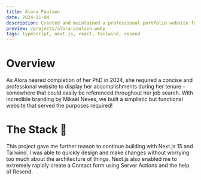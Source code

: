 ```yaml
---
title: Alora Paulsen
date: 2024-11-04
description: Created and maintained a professional portfolio website for my wife, Alora Paulsen.
preview: /projects/alora-paulsen.webp
tags: typescript, next.js, react, tailwind, resend
---
```


<a aria-label="Alora Paulsen" href="https://alorapaulsen.com" target="_blank">
  <Hero src="/projects/alora-paulsen.webp" alt="Alora Paulsen" />
</a>

# Overview

As Alora neared completion of her PhD in 2024, she required a concise and professional website to display her accomplishments during her tenure - somewhere that could easily be referenced throughout her job search. With incredible branding by Mikaël Neves, we built a simplistic but functional website that served the purposes required!

# The Stack 💾

This project gave me further reason to continue building with Next.js 15 and Tailwind. I was able to quickly design and make changes without worrying too much about the architecture of things. Next.js also enabled me to extremely rapidly create a Contact form using Server Actions and the help of Resend.
